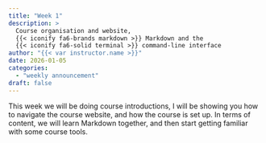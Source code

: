 ```yaml
---
title: "Week 1"
description: >
  Course organisation and website,
  {{< iconify fa6-brands markdown >}} Markdown and the
  {{< iconify fa6-solid terminal >}} command-line interface
author: "{{< var instructor.name >}}"
date: 2026-01-05
categories:
  - "weekly announcement"
draft: false
---
```


This week we will be doing course introductions, I will be showing you how to navigate the course website, and how the course is set up.
In terms of content, we will learn Markdown together, and then start getting familiar with some course tools.
